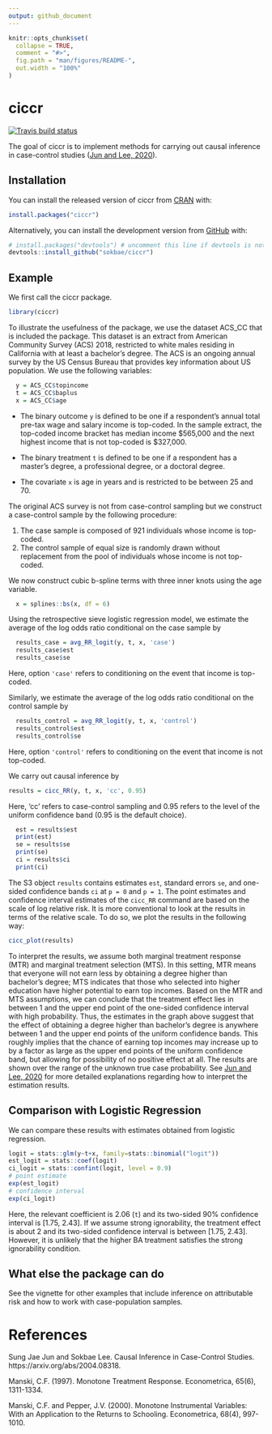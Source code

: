```yaml
---
output: github_document
---
```


<!-- README.md is generated from README.Rmd. Please edit that file -->

```r
knitr::opts_chunk$set(
  collapse = TRUE,
  comment = "#>",
  fig.path = "man/figures/README-",
  out.width = "100%"
)
```

# ciccr

<!-- badges: start -->
[![Travis build status](https://travis-ci.org/sokbae/ciccr.svg?branch=master)](https://travis-ci.org/github/sokbae/ciccr)
<!-- badges: end -->

The goal of ciccr is to implement methods for carrying out causal inference in case-control studies ([Jun and Lee, 2020](https://arxiv.org/abs/2004.08318)).

## Installation

You can install the released version of ciccr from [CRAN](https://CRAN.R-project.org) with:

``` r
install.packages("ciccr")
```

Alternatively, you can install the development version from [GitHub](https://github.com/) with:

``` r
# install.packages("devtools") # uncomment this line if devtools is not installed yet 
devtools::install_github("sokbae/ciccr")
```
## Example

We first call the ciccr package.

```r
library(ciccr)
```

To illustrate the usefulness of the package, we use the dataset ACS_CC that is included the package. This dataset is an extract from American Community Survey (ACS) 2018, restricted to white males residing in California with at least a bachelor's degree. The ACS is an ongoing annual survey by the US Census Bureau that provides key information about US population. We use the following variables:  

```r
  y = ACS_CC$topincome
  t = ACS_CC$baplus
  x = ACS_CC$age
```

- The binary outcome `y` is defined to be one if a respondent's annual total pre-tax wage and salary income is top-coded. In the sample extract, the top-coded income bracket has median income \$565,000 and the next highest income that is not top-coded is \$327,000.   

- The binary treatment `t` is defined to be one if a respondent has a master's degree, a professional degree, or a doctoral degree.

- The covariate `x` is age in years and is restricted to be between 25 and 70.

The original ACS survey is not from case-control sampling but we construct a case-control sample by the following procedure: 

1. The case sample is composed of 921 individuals whose income is top-coded.
2. The control sample of equal size is randomly drawn without replacement from the pool of individuals whose income is not top-coded. 

We now construct cubic b-spline terms with three inner knots using the age variable.

```r
  x = splines::bs(x, df = 6)
```
 
Using the retrospective sieve logistic regression model, we estimate the average of the log odds ratio conditional on the case sample by

```r
  results_case = avg_RR_logit(y, t, x, 'case')
  results_case$est
  results_case$se
```

Here, option `'case'` refers to conditioning on the event that income is top-coded. 

Similarly, we estimate the average of the log odds ratio conditional on the control sample by

```r
  results_control = avg_RR_logit(y, t, x, 'control')
  results_control$est
  results_control$se
```

Here, option `'control'` refers to conditioning on the event that income is not top-coded. 

We carry out causal inference by

```r
results = cicc_RR(y, t, x, 'cc', 0.95)
```
Here, 'cc' refers to case-control sampling and 0.95 refers to the level of the uniform confidence band (0.95 is the default choice). 

```r
  est = results$est
  print(est)
  se = results$se
  print(se)
  ci = results$ci
  print(ci)
```

The S3 object `results` contains estimates `est`, standard errors `se`, and one-sided confidence bands `ci` at `p = 0` and `p = 1`. The point estimates and confidence interval estimates of the `cicc_RR` command are based on the scale of log relative risk. It is more conventional to look at the results in terms of the relative scale. To do so, we plot the results in the following way:  

```r
cicc_plot(results)
```

To interpret the results, we assume both marginal treatment response (MTR) and marginal treatment selection (MTS). In this setting, MTR means that everyone will not earn less by obtaining a degree higher than bachelor's degree; MTS indicates that those who selected into higher education have higher potential to earn top incomes. Based on the MTR and MTS assumptions, we can conclude that the treatment effect lies in between 1 and the upper end point of the one-sided confidence interval with high probability. Thus, the estimates in the graph above suggest that the effect of obtaining a degree higher than bachelor's degree is anywhere between 1 and the upper end points of the uniform confidence bands. This roughly implies that the chance of earning top incomes may increase up to by a factor as large as the upper end points of the uniform confidence band, but allowing for possibility of no positive effect at all.  The results are shown over the range of the unknown true case probability. See [Jun and Lee, 2020](https://arxiv.org/abs/2004.08318) for more detailed explanations regarding how to interpret the estimation results.   

## Comparison with Logistic Regression

We can compare these results with estimates obtained from logistic regression.

```r
logit = stats::glm(y~t+x, family=stats::binomial("logit"))
est_logit = stats::coef(logit)
ci_logit = stats::confint(logit, level = 0.9)
# point estimate
exp(est_logit)
# confidence interval
exp(ci_logit)
```

Here, the relevant coefficient is 2.06 (`t`) and its two-sided 90% confidence interval is [1.75, 2.43]. If we assume strong ignorability, the treatment effect is about 2 and its two-sided confidence interval is between [1.75, 2.43]. However, it is unlikely that the higher BA treatment satisfies the strong ignorability condition. 

## What else the package can do

See the vignette for other examples that include inference on attributable risk and how to work with case-population samples. 

# References

Sung Jae Jun and Sokbae Lee. Causal Inference in Case-Control Studies. 
https://arxiv.org/abs/2004.08318.

Manski, C.F. (1997). Monotone Treatment Response. Econometrica, 65(6), 1311-1334.

Manski, C.F. and Pepper, J.V. (2000). Monotone Instrumental Variables: With an Application to the Returns to Schooling. Econometrica, 68(4), 997-1010.

